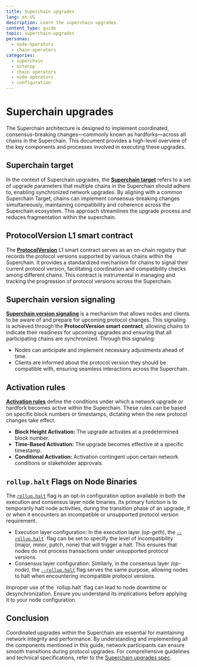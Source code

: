 ```yaml
---
title: Superchain upgrades
lang: en-US
description: Learn the superchain upgrades.
content_type: guide
topic: superchain-upgrades 
personas: 
  - node-operators
  - chain-operators
categories:
  - superchain
  - interop
  - chain operators
  - node operators
  - configuration
---
```



# Superchain upgrades

The Superchain architecture is designed to implement coordinated, consensus-breaking changes—commonly known as hardforks—across all chains in the Superchain. 
This document provides a high-level overview of the key components and processes involved in executing these upgrades.

## Superchain target

In the context of Superchain upgrades, the **[Superchain target](https://specs.optimism.io/protocol/superchain-upgrades.html#superchain-target)** refers to a set of upgrade parameters that multiple chains in the Superchain should adhere to, enabling synchronized network upgrades. 
By aligning with a common Superchain Target, chains can implement consensus-breaking changes simultaneously, maintaining compatibility and coherence across the Superchain ecosystem. 
This approach streamlines the upgrade process and reduces fragmentation within the superchain.

## ProtocolVersion L1 smart contract

The **[ProtocolVersion](https://specs.optimism.io/protocol/superchain-upgrades.html#protocolversions-l1-contract)** L1 smart contract serves as an on-chain registry that records the protocol versions supported by various chains within the Superchain. 
It provides a standardized mechanism for chains to signal their current protocol version, facilitating coordination and compatibility checks among different chains. 
This contract is instrumental in managing and tracking the progression of protocol versions across the Superchain.

## Superchain version signaling

**[Superchain version signaling](https://specs.optimism.io/protocol/superchain-upgrades.html#superchain-version-signaling)** is a mechanism that allows nodes and clients to be aware of and prepare for upcoming protocol changes.
This signaling is achieved through the **ProtocolVersion smart contract**, allowing chains to indicate their readiness for upcoming upgrades and ensuring that all participating chains are synchronized. 
Through this signaling:
*   Nodes can anticipate and implement necessary adjustments ahead of time.
*   Clients are informed about the protocol version they should be compatible with, ensuring seamless interactions across the Superchain.

## Activation rules

**[Activation rules](https://specs.optimism.io/protocol/superchain-upgrades.html#activation-rules)** define the conditions under which a network upgrade or hardfork becomes active within the Superchain. 
These rules can be based on specific block numbers or timestamps, dictating when the new protocol changes take effect. 

*   **Block Height Activation:** The upgrade activates at a predetermined block number.
*   **Time-Based Activation:** The upgrade becomes effective at a specific timestamp.
*   **Conditional Activation:** Activation contingent upon certain network conditions or stakeholder approvals.

## `rollup.halt` Flags on Node Binaries

The [`rollup.halt`](/operators/node-operators/configuration/execution-config#rolluphalt) flag is an opt-in configuration option available in both the execution and consensus layer node binaries. 
Its primary function is to temporarily halt node activities, during the transition phase of an upgrade, if or when it encounters an incompatible or unsupported protocol version requirement.

*   Execution layer configuration: In the execution layer *(op-geth)*, the [`--rollup.halt`](/operators/node-operators/configuration/execution-config#rolluphalt)` flag can be set to specify the level of incompatibility (major, minor, patch, none) that will trigger a halt. This ensures that nodes do not process transactions under unsupported protocol versions.
*   Consensus layer configuration: Similarly, in the consensus layer *(op-node)*, the [`--rollup.halt`](/operators/node-operators/configuration/consensus-config#rolluphalt) flag serves the same purpose, allowing nodes to halt when encountering incompatible protocol versions.

<Callout type="warning">
Improper use of the `rollup.halt` flag can lead to node downtime or desynchronization. 
Ensure you understand its implications before applying it to your node configuration.
</Callout>

## Conclusion

Coordinated upgrades within the Superchain are essential for maintaining network integrity and performance. 
By understanding and implementing all the components mentioned in this guide, network participants can ensure smooth transitions during protocol upgrades. 
For comprehensive guidelines and technical specifications, refer to the [Superchain upgrades spec](https://specs.optimism.io/protocol/superchain-upgrades.html).
